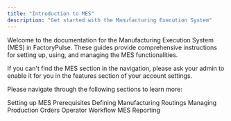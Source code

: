 ```yaml
---
title: "Introduction to MES"
description: "Get started with the Manufacturing Execution System"
---
```



Welcome to the documentation for the Manufacturing Execution System (MES) in FactoryPulse. These guides provide comprehensive instructions for setting up, using, and managing the MES functionalities.

<Warning>
If you can't find the MES section in the navigation, please ask your admin to enable it for you in the features section of your account settings.
</Warning>

Please navigate through the following sections to learn more:

<CardGroup cols={3}>
    <Card
  title="Initial Setup"
  icon="gear"
  href="initial-setup"
  >
  Setting up MES Prerequisites
  </Card>
  <Card
  title="Manufacturing Routings"
  icon="diagram-project"
  href="managing-routings"
  >
  Defining Manufacturing Routings
  </Card>
  <Card
  title="Production Orders"
  icon="clipboard-list"
  href="managing-production-orders"
  >
  Managing Production Orders
  </Card>
  <Card
  title="Operator Workflow"
  icon="person-digging"
  href="operator-workflow"
  >
  Operator Workflow
  </Card>
  <Card
  title="Reporting"
  icon="chart-line"
  href="mes-reporting"
  >
  MES Reporting
  </Card>
</CardGroup>
